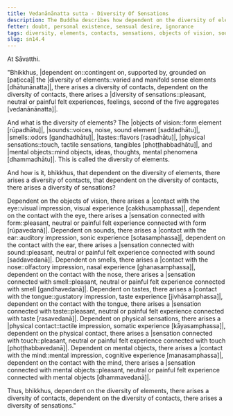 ```yaml
---
title: Vedanānānatta sutta - Diversity Of Sensations
description: The Buddha describes how dependent on the diversity of elements, there arises a diversity of contacts, and dependent on the diversity of contacts, there arises a diversity of sensations.
fetter: doubt, personal existence, sensual desire, ignorance
tags: diversity, elements, contacts, sensations, objects of vision, sounds, smells, tastes, physical sensations, mental objects, form element, sound element, odor element, taste element, touch element, six sense bases, sn, sn12-21, sn14
slug: sn14.4
---
```


At Sāvatthi.

"Bhikkhus, \|dependent on::contingent on, supported by, grounded on [paṭicca]| the \|diversity of elements::varied and manifold sense elements [dhātunānatta]|, there arises a diversity of contacts, dependent on the diversity of contacts, there arises a \|diversity of sensations::pleasant, neutral or painful felt experiences, feelings, second of the five aggregates [vedanānānatta]|.

And what is the diversity of elements? The \|objects of vision::form element [rūpadhātu]|, |sounds::voices, noise, sound element [saddadhātu]|, |smells::odors [gandhadhātu]|, |tastes::flavors [rasadhātu]|, \|physical sensations::touch, tactile sensations, tangibles [phoṭṭhabbadhātu]|, and \|mental objects::mind objects, ideas, thoughts, mental phenomena [dhammadhātu]|. This is called the diversity of elements.

And how is it, bhikkhus, that dependent on the diversity of elements, there arises a diversity of contacts, that dependent on the diversity of contacts, there arises a diversity of sensations?

Dependent on the objects of vision, there arises a \|contact with the eye::visual impression, visual experience [cakkhusamphassa]|, dependent on the contact with the eye, there arises a \|sensation connected with form::pleasant, neutral or painful felt experience connected with form [rūpavedanā]|.
Dependent on sounds, there arises a \|contact with the ear::auditory impression, sonic experience [sotasamphassa]|, dependent on the contact with the ear, there arises a \|sensation connected with sound::pleasant, neutral or painful felt experience connected with sound [saddavedanā]|.
Dependent on smells, there arises a \|contact with the nose::olfactory impression, nasal experience [ghanasamphassa]|, dependent on the contact with the nose, there arises a \|sensation connected with smell::pleasant, neutral or painful felt experience connected with smell [gandhavedanā]|.
Dependent on tastes, there arises a \|contact with the tongue::gustatory impression, taste experience [jivhāsamphassa]|, dependent on the contact with the tongue, there arises a \|sensation connected with taste::pleasant, neutral or painful felt experience connected with taste [rasavedanā]|.
Dependent on physical sensations, there arises a \|physical contact::tactile impression, somatic experience [kāyasamphassa]|, dependent on the physical contact, there arises a \|sensation connected with touch::pleasant, neutral or painful felt experience connected with touch [phoṭṭhabbavedanā]|.
Dependent on mental objects, there arises a \|contact with the mind::mental impression, cognitive experience [manasamphassa]|, dependent on the contact with the mind, there arises a \|sensation connected with mental objects::pleasant, neutral or painful felt experience connected with mental objects [dhammavedanā]|.

Thus, bhikkhus, dependent on the diversity of elements, there arises a diversity of contacts, dependent on the diversity of contacts, there arises a diversity of sensations."